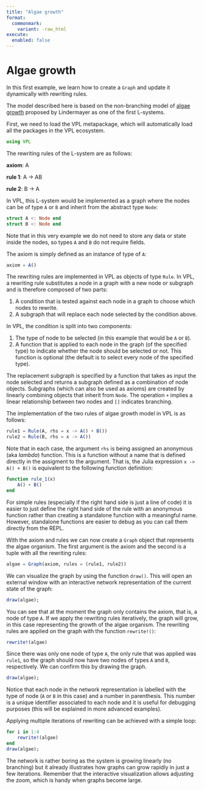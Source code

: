 ```yaml
---
title: "Algae growth"
format: 
  commonmark:
    variant: -raw_html
execute: 
  enabled: false
---
```


# Algae growth

In this first example, we learn how to create a `Graph` and update it dynamically with rewriting rules. 

The model described here is based on the non-branching model of [algae growth](https://en.wikipedia.org/wiki/L-system#Example_1:_Algae) proposed by Lindermayer as one of the first L-systems.

First, we need to load the VPL metapackage, which will automatically load all the packages in the VPL ecosystem. 

```julia
using VPL
```

The rewriting rules of the L-system are as follows:

**axiom**:   A  

**rule 1**:  A $\rightarrow$ AB  

**rule 2**:  B $\rightarrow$ A  

In VPL, this L-system would be implemented as a graph where the nodes can be of type `A` or `B` and inherit from the abstract type `Node`:

```julia
struct A <: Node end
struct B <: Node end
```

Note that in this very example we do not need to store any data or state inside the nodes, so types `A` and `B` do not require fields.

The axiom is simply defined as an instance of type of `A`:

```julia
axiom = A()
```

The rewriting rules are implemented in VPL as objects of type `Rule`. In VPL, a rewriting rule substitutes a node in a graph with a new node or subgraph and is therefore composed of two parts:

1. A condition that is tested against each node in a graph to choose which nodes to rewrite.  
2. A subgraph that will replace each node selected by the condition above.  

In VPL, the condition is split into two components:

1. The type of node to be selected (in this example that would be `A` or `B`).  
2. A function that is applied to each node in the graph (of the specified type) to indicate whether the node should be selected or not. This function is optional (the default is to select every node of the specified type).

The replacement subgraph is specified by a function that takes as input the node selected and returns a subgraph defined as a combination of node objects. Subgraphs (which can also be used as axioms) are created by linearly combining objects that inherit from `Node`. The operation `+` implies a linear relationship between two nodes and `[]` indicates branching.

The implementation of the two rules of algae growth model in VPL is as follows:

```julia
rule1 = Rule(A, rhs = x -> A() + B())
rule2 = Rule(B, rhs = x -> A())
```

Note that in each case, the argument `rhs` is being assigned an anonymous (aka *lambda*) function. This is a function without a name that is defined directly in the assigment to the argument. That is, the Julia expression `x -> A() + B()` is equivalent to the following function definition:

```julia
function rule_1(x)
    A() + B()
end
```

For simple rules (especially if the right hand side is just a line of code) it is easier to just define the right hand side of the rule with an anonymous function rather than creating a standalone function with a meaningful name.  However, standalone functions are easier to debug as you can call them directly from the REPL.

With the axiom and rules we can now create a `Graph` object that represents the algae organism. The first argument is the axiom and the second is a tuple with all the rewriting rules:

```julia
algae = Graph(axiom, rules = (rule1, rule2))
```

We can visualize the graph by using the function `draw()`. This will open an external window with an interactive network representation of the current state of the graph:

```julia
draw(algae);
```

You can see that at the moment the graph only contains the axiom, that is, a node of type `A`. If we apply the rewriting rules iteratively, the graph will grow, in this case representing the growth of the algae organism. The rewriting rules are applied on the graph with the function `rewrite!()`:

```julia
rewrite!(algae)
```

Since there was only one node of type `A`, the only rule that was applied was `rule1`, so the graph should now have two nodes of types `A` and `B`, respectively. We can confirm this by drawing the graph.

```julia
draw(algae);
```

Notice that each node in the network representation is labelled with the type of node (`A` or `B` in this case) and a number in parenthesis. This number is a unique identifier associated to each node and it is useful for debugging purposes (this will be explained in more advanced examples).

Applying multiple iterations of rewriting can be achieved with a simple loop:

```julia
for i in 1:4
    rewrite!(algae)
end
draw(algae);
```

The network is rather boring as the system is growing linearly (no branching) but it already illustrates how graphs can grow rapidly in just a few iterations. Remember that the interactive visualization allows adjusting the zoom, which is handy when graphs become large.